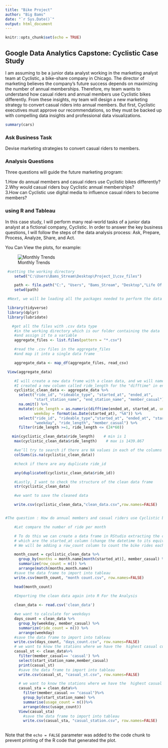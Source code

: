 ---
title: "Bike Project"
author: "Big Bams"
date: "`r Sys.Date()`"
output: html_document
---

```{r setup, include=FALSE}
knitr::opts_chunk$set(echo = TRUE)
```

## Google Data Analytics Capstone: Cyclistic Case Study

I am assuming to be a junior data analyst working in the marketing analyst team at Cyclistic, a bike-share company in Chicago. The director of marketing believes the company's future success depends on maximizing the number of annual memberships. Therefore, my team wants to understand how casual riders and annual members use Cyclistic bikes differently. From these insights, my team will design a new marketing strategy to convert casual riders into annual members. But first, Cyclistic executives must approve our recommendations, so they must be backed up with compelling data insights and professional data visualizations.

```{r cars}
summary(cars)
```

### Ask Business Task

Devise marketing strategies to convert casual riders to members.

### Analysis Questions

Three questions will guide the future marketing program:

1.How do annual members and casual riders use Cyclistic bikes differently?\
2.Why would casual riders buy Cyclistic annual memberships?\
3.How can Cyclistic use digital media to influence casual riders to become members?

### using R and Tableau

In this case study, I will perform many real-world tasks of a junior data analyst at a fictional company, Cyclistic. In order to answer the key business questions, I will follow the steps of the data analysis process: Ask, Prepare, Process, Analyze, Share, and Act.

You Can View the plots, for example:

![Monthly Trends](images/Sheet%202.png)

```{r path}
 #setting the working directory
    setwd("C:\Users\Bams_Stream\Desktop\Project_1\csv_files")

    path <- file.path("C:", "Users", "Bams_Stream", "Desktop","Life Of Data" , "Project_1","csv_files")
    setwd(path)

```

```{r library}
 #Next, we will be loading all the packages needed to perform the data manipulation.

 library(tidyverse)
 library(dplyr)
 library(lubridate)

```

```{r combining data}

   #get all the files with .csv data type
    #in the working directory which is our folder containing the data
    #and assign it to a variable
    aggregate_files <- list.files(pattern = "*.csv")

    #read the .csv files in the aggregate_files
    #and map it into a single data frame

    aggregate_data <- map_df(aggregate_files, read_csv)
```

```{r View combine Data}
 View(aggregate_data)

```

```{r cleaning of the data}
    #I will create a new data frame with a clean data, and we will name it as cyclistic_clean_data).
    #I created a new column called ride_length for the "difftime" in ended_at,started_at
    cyclistic_clean_data <- aggregate_data %>% 
      select("ride_id", "rideable_type", "started_at", "ended_at",
             "start_station_name", "end_station_name", "member_casual") %>% 
      na.omit() %>% 
      mutate(ride_length = as.numeric(difftime(ended_at, started_at, units = "mins")),
             weekday = format(as.Date(started_at), "%A")) %>% 
      select("ride_id", "rideable_type","started_at", "ended_at", "start_station_name", "end_station_name",
             "weekday", "ride_length", "member_casual") %>% 
      filter(ride_length >=1, ride_length <= (24*60))

```

```{r Max_min}
   min(cyclistic_clean_data$ride_length)    # min is 1
    max(cyclistic_clean_data$ride_length)    # max is 1439.867

```

```{r cars}

    #we’ll try to search if there are NA values in each of the columns
    colSums(is.na(cyclistic_clean_data))

    #check if there are any duplicate ride_id

    any(duplicated(cyclistic_clean_data$ride_id))

    #Lastly, I want to check the structure of the clean data frame
    str(cyclistic_clean_data)

    #we want to save the cleaned data

    write.csv(cyclistic_clean_data,"clean_data.csv",row.names=FALSE)
```

```{r month_count}
```

```{r month_count}
#The question : How do annual members and casual riders use Cyclistic bikes differently?

    #Let compare the number of ride per month

    # To do this we can create a data frame in RStudio extracting the columns from the cyclistic_clean_data,
    # which are the started_at column (change the datetime to its equivalent month) and the member_casual column.
    # We will be adding a row_count column to count the bike rides each month.

    month_count = cyclistic_clean_data %>% 
      group_by(months = month.name[month(started_at)], member_casual) %>% 
      summarize(row_count = n()) %>% 
      arrange(match(months,month.name))
    #save the data frame to import into tableau
    write.csv(month_count, "month count.csv", row.names=FALSE)

    head(month_count)
```

```{r}
    #Importing the clean data again into R For the Analysis
    
    clean_data <- read.csv('clean_data')

    #we want to calculate for weekdays
    days_count = clean_data %>% 
      group_by(weekday, member_casual) %>% 
      summarize(ride_count = n()) %>%
      arrange(weekday)
    #save the data frame to import into tableau
    write.csv(days_count, "days_count.csv", row.names=FALSE)
    # we want to know the stations where we have the  highest casual customers
    casual_st <- clean_data%>%
      filter(member_casual== 'casual') %>%
      select(start_station_name,member_casual)
      print(casual_st)
      #save the data frame to import into tableau
      write.csv(casual_st, "casual_st.csv", row.names=FALSE)
```

```{r}
      # we want to know the stations where we have the  highest casual customers
      casual_sta = clean_data%>%
        filter(member_casual == "casual")%>%
        group_by(start_station_name) %>%
        summarise(usage_count = n())%>%
        arrange(desc(usage_count)) 
      View(casual_sta)
        #save the data frame to import into tableau
        write.csv(casual_sta, "casual_station.csv", row.names=FALSE)
      
```

Note that the `echo = FALSE` parameter was added to the code chunk to prevent printing of the R code that generated the plot.

